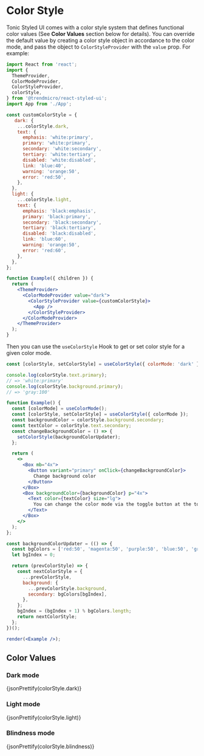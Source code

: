 
# Color Style

Tonic Styled UI comes with a color style system that defines functional color values (See **Color Values** section below for details). You can override the default value by creating a color style object in accordance to the color mode, and pass the object to `ColorStyleProvider` with the `value` prop. For example:

```jsx disabled
import React from 'react';
import {
  ThemeProvider,
  ColorModeProvider,
  ColorStyleProvider,
  colorStyle,
} from '@trendmicro/react-styled-ui';
import App from './App';

const customColorStyle = {
   dark: {
    ...colorStyle.dark,
    text: {
      emphasis: 'white:primary',
      primary: 'white:primary',
      secondary: 'white:secondary',
      tertiary: 'white:tertiary',
      disabled: 'white:disabled',
      link: 'blue:40',
      warning: 'orange:50',
      error: 'red:50',
    },
  },
  light: {
    ...colorStyle.light,
    text: {
      emphasis: 'black:emphasis',
      primary: 'black:primary',
      secondary: 'black:secondary',
      tertiary: 'black:tertiary',
      disabled: 'black:disabled',
      link: 'blue:60',
      warning: 'orange:50',
      error: 'red:60',
    },
  },
};

function Example({ children }) {
  return (
    <ThemeProvider>
      <ColorModeProvider value="dark">
        <ColorStyleProvider value={customColorStyle}>
          <App />
        </ColorStyleProvider>
      </ColorModeProvider>
    </ThemeProvider>
  );
}
```

Then you can use the `useColorStyle` Hook to get or set color style for a given color mode.

```js
const [colorStyle, setColorStyle] = useColorStyle({ colorMode: 'dark' });

console.log(colorStyle.text.primary);
// => 'white:primary'
console.log(colorStyle.background.primary);
// => 'gray:100'
```

```jsx noInline
function Example() {
  const [colorMode] = useColorMode();
  const [colorStyle, setColorStyle] = useColorStyle({ colorMode });
  const backgroundColor = colorStyle.background.secondary;
  const textColor = colorStyle.text.secondary;
  const changeBackgroundColor = () => {
    setColorStyle(backgroundColorUpdater);
  };

  return (
    <>
      <Box mb="4x">
        <Button variant="primary" onClick={changeBackgroundColor}>
          Change background color
        </Button>
      </Box>
      <Box backgroundColor={backgroundColor} p="4x">
        <Text color={textColor} size="lg">
          You can change the color mode via the toggle button at the top right.
        </Text>
      </Box>
    </>
  );
};

const backgroundColorUpdater = (() => {
  const bgColors = ['red:50', 'magenta:50', 'purple:50', 'blue:50', 'green:50', 'teal:50', 'cyan:50', 'gray:50'];
  let bgIndex = 0;

  return (prevColorStyle) => {
    const nextColorStyle = {
      ...prevColorStyle,
      background: {
        ...prevColorStyle.background,
        secondary: bgColors[bgIndex],
      },
    };
    bgIndex = (bgIndex + 1) % bgColors.length;
    return nextColorStyle;
  };
})();

render(<Example />);
```

## Color Values

### Dark mode

<CodeBlock>
  {jsonPrettify(colorStyle.dark)}
</CodeBlock>

### Light mode

<CodeBlock>
  {jsonPrettify(colorStyle.light)}
</CodeBlock>

### Blindness mode

<CodeBlock>
  {jsonPrettify(colorStyle.blindness)}
</CodeBlock>
